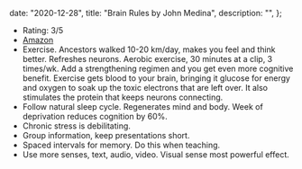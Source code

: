 
  date: "2020-12-28",
  title: "Brain Rules by John Medina",
  description: "",
};


- Rating: 3/5
- [Amazon](https://www.amazon.com/gp/product/098326337X)
- Exercise. Ancestors walked 10-20 km/day, makes you feel and think better. Refreshes neurons. Aerobic exercise, 30 minutes at a clip, 3 times/wk. Add a strengthening regimen and you get even more cognitive benefit. Exercise gets blood to your brain, bringing it glucose for energy and oxygen to soak up the toxic electrons that are left over. It also stimulates the protein that keeps neurons connecting.
- Follow natural sleep cycle. Regenerates mind and body. Week of deprivation reduces cognition by 60%.
- Chronic stress is debilitating.
- Group information, keep presentations short.
- Spaced intervals for memory. Do this when teaching.
- Use more senses, text, audio, video. Visual sense most powerful effect.
